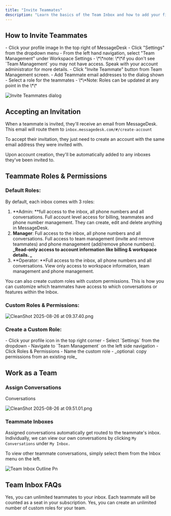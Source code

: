 ```yaml
---
title: "Invite Teammates"
description: "Learn the basics of the Team Inbox and how to add your first teammate."
---
```


## How to Invite Teammates

<Steps>
  <Step title="Navigate to Settings" iconType="regular" titleSize="h3">
    - Click your profile image In the top right of MessageDesk
    - Click "Settings" from the dropdown menu
  </Step>
  <Step title="Select Team Management" iconType="regular" titleSize="h3">
    - From the left hand navigation, select "Team Management" under Workspace Settings
      - \*\*note:  \*\*if you don't see `Team Management` you may not have access. Speak with your account administrator for more details.
  </Step>
  <Step title="Complete Invite Teammates Form" iconType="regular" titleSize="h3">
    - Click "Invite Teammate" button from Team Management screen.
    - Add Teammate email addresses to the dialog shown
    - Select a role for the teammates
      - \*\*Note: Roles can be updated at any point in the \*\*
  </Step>
</Steps>

![Invite Teammates dialog](/images/CleanShot2025-08-26at09.22.59.png)

## Accepting an Invitation

When a teammate is invited, they'll receive an email from MessageDesk. This email will route them to `inbox.messagedesk.com/#/create-account`

To accept their invitation, they just need to create an account with the same email address they were invited with.

Upon account creation, they'll be automatically added to any inboxes they've been invited to.

## Teammate Roles & Permissions

### Default Roles:

By default, each inbox comes with 3 roles:

1. \*\*Admin: \*\*full access to the inbox, all phone numbers and all conversations. Full account level access for billing, teammates and phone number management. They can create, edit and delete anything in MessageDesk.
2. **Manager**: Full access to the inbox, all phone numbers and all conversations. Full access to team management (invite and remove teammates) and phone management (add/remove phone numbers). **\_Read-only access to account information like billing & workspace details. \_**
3. \*\*Operator: \*\*Full access to the inbox, all phone numbers and all conversations. View only access to workspace information, team management and phone management.

You can also create custom roles with custom permissions. This is how you can customize which teammates have access to which conversations or features within the Inbox.

### Custom Roles & Permissions:

![CleanShot 2025-08-26 at 09.37.40.png](/images/CleanShot2025-08-26at09.37.40.png)

### Create a Custom Role:

<Steps>
  <Step title="Navigate to Settings" titleSize="h3">
    - Click your profile icon in the top right corner
    - Select `Settings` from the dropdown
  </Step>
  <Step title="Navigate to Team Management" titleSize="h3">
    - Navigate to `Team Management` on the left side navigation
    - Click Roles & Permissions
  </Step>
  <Step title="Complete the Create Form" titleSize="h3">
    - Name the custom role
    - _optional: copy permissions from an existing role_
  </Step>
</Steps>

## Work as a Team

### Assign Conversations

Conversations

![CleanShot 2025-08-26 at 09.51.01.png](/images/CleanShot2025-08-26at09.51.01.png)

### Teammate Inboxes

Assigned conversations automatically get routed to the teammate's inbox. Individually, we can view our own conversations by clicking `My Conversations` under `My Inbox.`

To view other teammate conversations, simply select them from the Inbox menu on the left.

![Team Inbox Outline Pn](/images/team-inbox-outline.png)

## Team Inbox FAQs

<AccordionGroup>
  <Accordion title="Can I invite unlimited Teammates?" icon="question" iconType="regular">
    Yes, you can unlimited teammates to your inbox. Each teammate will be counted as a seat in your subscription.
  </Accordion>
  <Accordion title="Can I create unlimited custom roles?" icon="question" iconType="regular">
    Yes, you can create an unlimited number of custom roles for your team.
  </Accordion>
</AccordionGroup>
